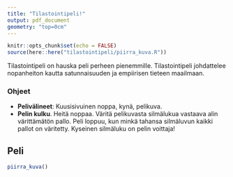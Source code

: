 ```yaml
---
title: "Tilastointipeli!"
output: pdf_document
geometry: "top=0cm"
---
```


\pagenumbering{gobble}

```r
knitr::opts_chunk$set(echo = FALSE)
source(here::here("tilastointipeli/piirra_kuva.R"))
```

\newcommand\blfootnote[1]{%
  \begingroup
  \renewcommand\thefootnote{}\footnote{#1}%
  \addtocounter{footnote}{-1}%
  \endgroup
}

Tilastointipeli on hauska peli perheen pienemmille. Tilastointipeli johdattelee nopanheiton kautta satunnaisuuden ja empiirisen tieteen maailmaan. 

### Ohjeet

- **Pelivälineet**:  Kuusisivuinen noppa, kynä, pelikuva.  
- **Pelin kulku**. Heitä noppaa. Väritä pelikuvasta silmälukua vastaava alin värittämätön pallo. Peli loppuu, kun minkä tahansa silmäluvun kaikki pallot on väritetty. Kyseinen silmäluku on pelin voittaja!

## Peli

```r
piirra_kuva()
```


\blfootnote{


Yksi tilastointipeli kestää keskimäärin 20 nopanheittoa. Peli loppuu hyvin todennäköisesti ennen 26. heittoa (95\% todennäköisyys), mutta saattaa loppua jo ennen 12. heittoa (5\% todennäköisyys).

Nopanheitossa kaikki silmäluvut ovat yhtä todennäköisiä. Matemaattisesti tilastointipelissä eri silmäluvut ovatkin \italic{tasaisesti jakaantuneita}. Jos yksittäistä tilastointipeliä jatkettaisiin hyvin pitkään, olisi kaikkien silmälukujen kohdalla lopulta suunnilleen yhtä monta väritettyä palloa. Tästä huolimatta tilastointipelissä saatetaan nähdä ylivoimaisiakin voittoja, sillä pienemmällä heittomäärällä silmälukujen tasainen jakauma ei välttämättä toteudu.

Suunnittelu ja toteutus: Tuomo Nieminen 2021 (tuomo.a.nieminen@gmail.com).

}